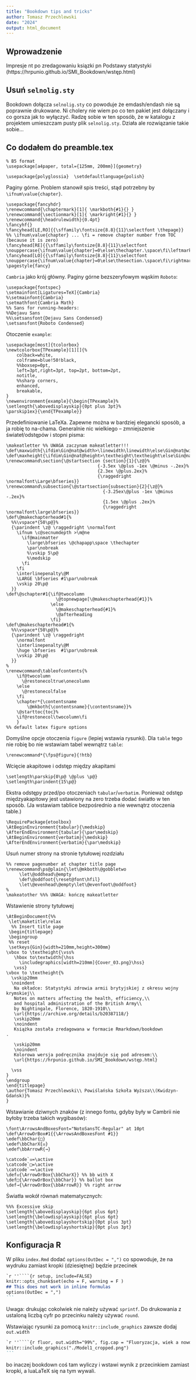```yaml
---
title: "Bookdown tips and tricks"
author: Tomasz Przechlewski
date: "2024"
output: html_document
---
```


## Wprowadzenie

Impresje nt po zredagowaniu ksiązki pn Podstawy statystyki
(https://hrpunio.github.io/SMI_Bookdown/wstęp.html)

## Usuń `selnolig.sty` 

Bookdown dołącza `selnolig.sty` co powoduje że emdash/endash nie są
poprawnie drukowane. Ni cholery nie wiem po co ten pakiet jest dołączany
i co gorsza jak to wyłączyć. Radzę sobie w ten sposób, że w katalogu
z projektem umieszczam pusty plik `selnolig.sty`. Działa ale rozwiązanie
takie sobie...


## Co dodałem do preamble.tex


```
% B5 format
\usepackage[a4paper, total={125mm, 200mm}]{geometry}
```

```
\usepackage{polyglossia}  \setdefaultlanguage{polish}
```

Paginy górne. Problem stanowił spis treści, stąd potrzebny by `\ifnum\value{chapter}`.

```
\usepackage{fancyhdr}
\renewcommand{\chaptermark}[1]{ \markboth{#1}{} }
\renewcommand{\sectionmark}[1]{ \markright{#1}{} }
\renewcommand{\headrulewidth}{0.4pt}
\fancyhf{}
\fancyhead[LE,RO]{{\sffamily\fontsize{8.8}{11}\selectfont \thepage}}
%% \ifnum\value{chapter} ... \fi = remove chapter number from TOC (because it is zero)
\fancyhead[RE]{{\sffamily\fontsize{8.8}{11}\selectfont \nouppercase{\ifnum\value{chapter}=0\else\thechapter.\space\fi\leftmark}}}
\fancyhead[LO]{{\sffamily\fontsize{8.8}{11}\selectfont \nouppercase{\ifnum\value{chapter}=0\else\thesection.\space\fi\rightmark}}}
\pagestyle{fancy}
```

`Cambria` jako krój główny. Paginy górne bezszeryfowym wąskim `Roboto`:

```
\usepackage{fontspec}
\setmainfont[Ligatures=TeX]{Cambria}
%\setmainfont{Cambria}
\setmathfont{Cambria Math}
%% Sans for running-headers:
%%Dejavu Sans
%%\setsansfont{Dejavu Sans Condensed}
\setsansfont{Roboto Condensed}
```
Otoczenie `example`:

```
\usepackage[most]{tcolorbox}
\newtcolorbox{TPexample}[1][]{%
    colback=white,
    colframe=blue!50!black,
    %%boxsep=0pt,
    left=3pt,right=3pt, top=2pt, bottom=2pt,
    notitle,
    %%sharp corners,
    enhanced,
    breakable,
}
\newenvironment{example}{\begin{TPexample}%
\setlength{\abovedisplayskip}{0pt plus 3pt}%
\parskip1ex}{\end{TPexample}}
```

Przedefiniowanie LaTeXa. Zapewne można w bardziej elegancki sposób,
a ja robię to na-chama. Generalnie nic wielkiego -- zmniejszenie świateł/odstępów
i stopni pisma:

```
\makeatletter %% UWAGA zaczynam makeatletter!!!
\def\maxwidth{\ifdim\Gin@nat@width>\linewidth\linewidth\else\Gin@nat@width\fi}
\def\maxheight{\ifdim\Gin@nat@height>\textheight\textheight\else\Gin@nat@height\fi}
\renewcommand\section{\@startsection {section}{1}{\z@}%
                                   {-3.5ex \@plus -1ex \@minus -.2ex}%
                                   {2.3ex \@plus.2ex}%
                                   {\raggedright \normalfont\Large\bfseries}}
\renewcommand\subsection{\@startsection{subsection}{2}{\z@}%
                                     {-3.25ex\@plus -1ex \@minus -.2ex}%
                                     {1.5ex \@plus .2ex}%
                                     {\raggedright \normalfont\large\bfseries}}
\def\@makechapterhead#1{%
  %%\vspace*{50\p@}%
  {\parindent \z@ \raggedright \normalfont
    \ifnum \c@secnumdepth >\m@ne
      \if@mainmatter
        \large\bfseries \@chapapp\space \thechapter
        \par\nobreak
        %\vskip 5\p@
        %\medskip
      \fi
    \fi
    \interlinepenalty\@M
    \LARGE \bfseries #1\par\nobreak
    \vskip 20\p@
  }}
\def\@schapter#1{\if@twocolumn
                   \@topnewpage[\@makeschapterhead{#1}]%
                 \else
                   \@makeschapterhead{#1}%
                   \@afterheading
                 \fi}
\def\@makeschapterhead#1{%
  %%\vspace*{50\p@}%
  {\parindent \z@ \raggedright
    \normalfont
    \interlinepenalty\@M
    \huge \bfseries  #1\par\nobreak
    \vskip 20\p@
  }}
%
\renewcommand\tableofcontents{%
    \if@twocolumn
      \@restonecoltrue\onecolumn
    \else
      \@restonecolfalse
    \fi
    \chapter*{\contentsname
        \@mkboth{\contentsname}{\contentsname}}%
    \@starttoc{toc}%
    \if@restonecol\twocolumn\fi
    }
%% default latex figure options
```

Domyślne opcje otoczenia `figure` (lepiej wstawia rysunki). Dla `table`
tego nie robię bo nie wstawiam tabel wewnątrz `table`:


```
\renewcommand*{\fps@figure}{!htb}
```

Wcięcie akapitowe i odstęp między akapitami


```
\setlength\parskip{0\p@ \@plus \p@}
\setlength\parindent{15\p@}
```
Ekstra odstępy przed/po otoczeniach `tabular`/`verbatim`. Ponieważ
odstęp międzyakapitowy jest ustawiony na zero trzeba dodać światło
w ten sposób. (Ja wstawiam tablice bezpośrednio a nie wewnątrz
otoczenia table.)

```
\RequirePackage{etoolbox}
\AtBeginEnvironment{tabular}{\medskip}
\AfterEndEnvironment{tabular}{\par\medskip}
\AtBeginEnvironment{verbatim}{\medskip}
\AfterEndEnvironment{verbatim}{\par\medskip}
```

Usuń numer strony na stronie tytułowej rozdziału

```
%% remove pagenumber at chapter title page
\renewcommand\ps@plain{\let\@mkboth\@gobbletwo
     \let\@oddhead\@empty
     \def\@oddfoot{\reset@font\hfil}
     \let\@evenhead\@empty\let\@evenfoot\@oddfoot}
%
\makeatother %%% UWAGA: kończę makeatletter
```
Wstawienie strony tytułowej

```
\AtBeginDocument{%%
 \let\maketitle\relax
  %% Insert title page
 \begin{titlepage}
 \begingroup  
 %% reset
 \setkeys{Gin}{width=210mm,height=300mm}
\vbox to \textheight{\vss%
   \hbox to\textwidth{\hss
     \includegraphics[width=210mm]{Cover_03.png}\hss}
   \vss}
\vbox to \textheight{%
  \vskip20mm
  \noindent
   Na okładce: Statystyki zdrowia armii brytyjskiej z okresu wojny krymskiej\\
   Notes on matters affecting the health, efficiency,\\
   and hospital administration of the British Army\\
   by Nightingale, Florence, 1820-1910\\
   \url{https://archive.org/details/b20387118/}
   \vskip20mm
   \noindent
   Książka została zredagowana w formacie Rmarkdown/bookdown
.

   \vskip20mm
   \noindent
   Kolorowa wersja podręcznika znajduje się pod adresem:\\
   \url{https://hrpunio.github.io/SMI_Bookdown/wstęp.html}

  \vss
}
\endgroup
\end{titlepage}
\author{Tomasz Przechlewski\\ Powiślańska Szkoła Wyższa\\(Kwidzyn-Gdańsk)}%
}
```
Wstawianie dziwnych znaków (z innego fontu, gdyby były w Cambrii nie byłoby 
trzeba takich wygibasów):

```
\font\ArrowsAndBoxesFont="NotoSansTC-Regular" at 10pt
\def\ArrowOrBox#1{{\ArrowsAndBoxesFont #1}}
\edef\bbChar{□}
\edef\bbCharX{☒}
\edef\bbArrowR{→}

\catcode`☒=\active
\catcode`□=\active
\catcode`→=\active
\def☒{\ArrowOrBox{\bbCharX}} %% bb with X
\def□{\ArrowOrBox{\bbChar}} %% ballot box
\def→{\ArrowOrBox{\bbArrowR}} %% right arrow
```

Światła wokół równań matematycznych:

```
%%% Excessive skip
\setlength{\abovedisplayskip}{6pt plus 6pt}
\setlength{\belowdisplayskip}{6pt plus 6pt}
\setlength{\abovedisplayshortskip}{0pt plus 3pt}
\setlength{\belowdisplayshortskip}{0pt plus 3pt}
```

## Konfiguracja R

W pliku `index.Rmd` dodać `options(OutDec = ",")` co spowoduje, że na wydruku
zamiast kropki (dziesiętnej) będzie przecinek

````markdown
`r ''````{r setup, include=FALSE}
knitr::opts_chunk$set(echo = F, warning = F )
## This does not work in inline formulas
options(OutDec = ",")
```
````

Uwaga: drukując cokolwiek nie należy używać `sprintf`. Do drukowania
z ustaloną liczbą cyfr po przecinku należy używać `round`.

Wstawiając rysunki za pomocą `knitr::include_graphics` zawsze dodaj `out.width`

````markdown
`r ''````{r fluor, out.width="99%", fig.cap = "Fluoryzacja, wiek a nowotwór"}
knitr::include_graphics("./Model1_cropped.png")
```
````

bo inaczej bookdown coś tam wyliczy i wstawi wynik z przecinkiem
zamiast kropki,
a luaLaTeX się na tym wywali.

